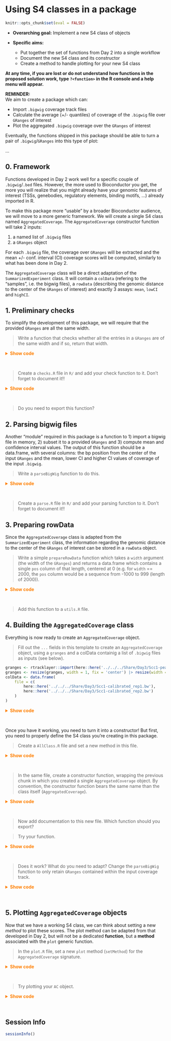 # Using S4 classes in a package

```r
knitr::opts_chunk$set(eval = FALSE)
```

- **Overarching goal:** Implement a new S4 class of objects
- **Specific aims:**

    - Put together the set of functions from Day 2 into a single workflow
    - Document the new S4 class and its constructor
    - Create a method to handle plotting for your new S4 class

**At any time, if you are lost or do not understand how functions in the**
**proposed solution work, type `?<function>` in the R console **
**and a help menu will appear.**

**REMINDER:**  
We aim to create a package which can: 

- Import `.bigwig` coverage track files
- Calculate the average (+/- quantiles) of coverage of the `.bigwig` file over `GRanges` of interest
- Plot the aggregated `.bigwig` coverage over the `GRanges` of interest 

Eventually, the functions shipped in this package should be able to turn a pair of `.bigwig`/`GRanges` into this type of plot:

...

## 0. Framework

Functions developed in Day 2 work well for a specific couple of `.bigwig`/`.bed` files. 
However, the more used to Bioconductor you get, the more you will realize that 
you might already have your genomic features of interest (TSSs, genebodies, 
regulatory elements, binding motifs, ...) already imported in R.  

To make this package more "usable" by a broader Bioconductor audience, we will 
move to a more generic framework. We will create a single S4 class named `AggregatedCoverage`. 
The `AggregatedCoverage` constructor function will take 2 inputs:  

1. a named list of `.bigwig` files
2. a `GRanges` object

For each `.bigwig` file, the coverage over `GRanges` will be extracted and the 
mean +/- conf. interval (CI) coverage scores will be computed, similarly to what 
has been done in Day 2.

The `AggregatedCoverage` class will be a direct adaptation of the `SummarizedExperiment` class. 
It will contain a `colData` (refering to the "samples", i.e. the bigwig files), 
a `rowData` (describing the genomic distance to the center of the `GRanges` of interest) and 
exactly 3 assays: `mean`, `lowCI` and `highCI`.

## 1. Preliminary checks 

To simplify the development of this package, we will require that the provided `GRanges` are all the same width. 

> Write a function that checks whether all the entries in a `GRanges` are of the same width and if so, return that width.

<details><summary style="color: #ff7f00; font-weight: bold">Show code</summary><p>
```r
check_widths <- function(granges) {
    if (length(unique(GenomicRanges::width(granges))) != 1) {
        stop("The provided GRanges should all have the same width.")
    }
    else {
        return(GenomicRanges::width(granges[1]))
    }
}
```
</p></details><br>

> Create a `checks.R` file in `R/` and add your check function to it. Don't forget to document it!!

<details><summary style="color: #ff7f00; font-weight: bold">Show code</summary><p>
```r
usethis::use_r('checks')
```
</p></details><br>

> Do you need to export this function? 

## 2. Parsing bigwig files

Another "module" required in this package is a function to 1) import a bigwig 
file in memory, 2) subset it to a provided `GRanges` and 3) compute mean and 
confidence interval values. The output of this function should be a data.frame, 
with several columns: the bp position from the center of the input `GRanges` 
and the mean, lower CI and higher CI values of coverage of the input `.bigwig`. 

> Write a `parseBigWig` function to do this.

<details><summary style="color: #ff7f00; font-weight: bold">Show code</summary><p>
```r
parseBigWig <- function(file, granges) {
    rtracklayer::import(file, as = "Rle")[granges] |>
        as.matrix() |>
        t() |>
        as.data.frame() |>
        dplyr::mutate(pos = seq(-unique(width(sub_granges))/2, unique(width(sub_granges))/2-1, by = 1)) |>
        tidyr::pivot_longer(-pos, names_to = 'idx', values_to = 'cov') |>
        dplyr::group_by(pos) |>
        dplyr::summarize(
            score = mean(cov, na.rm = TRUE),
            median = median(cov, na.rm = TRUE),
            sd = sd(cov, na.rm = TRUE),
            count = dplyr::n()
        ) |>
        dplyr::mutate(
            se = sd/sqrt(count),
            ci_low = score - qt(1 - (0.05 / 2), count - 1) * se,
            ci_high = score + qt(1 - (0.05 / 2), count - 1) * se
        )
}
```
</p></details><br>

> Create a `parse.R` file in `R/` and add your parsing function to it. Don't forget to document it!!

## 3. Preparing rowData

Since the `AggregatedCoverage` class is adapted from the `SummarizedExperiment` class, 
the information regarding the genomic distance to the center of the `GRanges` of interest can be stored in a `rowData` object. 

> Write a simple `prepareRowData` function which takes a `width` argument (the width of the `GRanges`) and returns a data.frame which contains a single `pos` column of that length, centered at 0 (e.g. for `width` == 2000, the `pos` column would be a sequence from -1000 to 999 (length of 2000)). 

<details><summary style="color: #ff7f00; font-weight: bold">Show code</summary><p>
```r
prepareRowData <- function(width) {
    data.frame(
        pos = seq(-width_gr/2, width_gr/2-1, by = 1)
    )
}
```
</p></details><br>

> Add this function to a `utils.R` file.

## 4. Building the `AggregatedCoverage` class 

Everything is now ready to create an `AggregatedCoverage` object. 

> Fill out the `...` fields in this template to create an `AggregatedCoverage` object, using a `granges` and a colData containig a list of `.bigwig` files as inputs (see below).

```r
granges <- rtracklayer::import(here::here('../../../Share/Day3/Scc1-peaks.narrowPeak'))
granges <- resize(granges, width = 1, fix = 'center') |> resize(width = 5000, fix = 'center')
colData <- data.frame(
    file = c(
        here::here('../../../Share/Day3/Scc1-calibrated_rep1.bw'),
        here::here('../../../Share/Day3/Scc1-calibrated_rep2.bw')
    )
)
```

<details><summary style="color: #ff7f00; font-weight: bold">Show code</summary><p>
```r
# 1. Check width of input GRanges
width_gr <- check_widths(...)

# 2. For each bigwig: import it and compute stats over granges
l_cvgs <- lapply(seq_len(nrow(colData)), function(K){
    message("Parsing sample ", K, "/", nrow(colData))
    file <- colData[K, '...']
    parseBigWig(file, ...)
})

# 2. Prepare rowData
rowData <- prepareRowData(...)

# 3. Create an `AggregatedCoverage` object
AC <- methods::new(
    "...",
    SummarizedExperiment::SummarizedExperiment(
        rowData = ...,
        colData = ...,
        assays = list(
            'mean' = do.call(cbind, lapply(... = , '[[', '...')),
            'lowCI' = do.call(cbind, lapply(..., '[[', '...')),
            'highCI' = do.call(cbind, lapply(..., '[[', '...'))
        )
    )
)
```
</p></details><br>

Once you have it working, you need to turn it into a constructor! But first, you need to properly define the S4 class you're creating in this package. 

> Create a `AllClass.R` file and set a new method in this file. 

<details><summary style="color: #ff7f00; font-weight: bold">Show code</summary><p>
```r
methods::setClass("AggregatedCoverage", contains = c("SummarizedExperiment"))
```
</p></details><br>

> In the same file, create a constructor function, wrapping the previous chunk in which you created a single `AggregatedCoverage` object. 
By convention, the constructor function bears the same name than the class itself (`AggregatedCoverage`).

<details><summary style="color: #ff7f00; font-weight: bold">Show code</summary><p>
```r
AggregatedCoverage <- function(granges, colData) {

    # Check width of input GRanges
    width_gr <- check_widths(granges)

    # Import each bigwig and compute stats
    l_cvgs <- lapply(seq_len(nrow(colData)), function(K){
        message("Parsing sample ", K, "/", nrow(colData))
        file <- colData[K, 'file']
        parseBigWig(file, rowRanges)
    })

    # Prepare rowData
    rowData <- prepareRowData(width_gr)

    # Create an `AggregatedCoverage` object
    AC <- methods::new(
        "AggregatedCoverage",
        SummarizedExperiment::SummarizedExperiment(
            rowData = rowData,
            colData = colData,
            assays = list(
                'mean' = do.call(cbind, lapply(l_cvgs, '[[', 'score')),
                'lowCI' = do.call(cbind, lapply(l_cvgs, '[[', 'ci_low')),
                'highCI' = do.call(cbind, lapply(l_cvgs, '[[', 'ci_high'))
            )
        )
    )
    return(AC)
}
```
</p></details><br>

> Now add documentation to this new file. Which function should you export? 

> Try your function. 

<details><summary style="color: #ff7f00; font-weight: bold">Show code</summary><p>
```r
granges <- rtracklayer::import(here::here('../../../Share/Day3/Scc1-peaks.narrowPeak'))
granges <- resize(granges, width = 1, fix = 'center') |> resize(width = 5000, fix = 'center')
colData <- data.frame(
    file = c(
        here::here('../../../Share/Day3/Scc1-calibrated_rep1.bw'),
        here::here('../../../Share/Day3/Scc1-calibrated_rep2.bw')
    )
)
AC <- AggregatedCoverage(granges, colData)
```
</p></details><br>

> Does it work? What do you need to adapt? Change the `parseBigWig` function to only retain `GRanges` contained within the input coverage track.

<details><summary style="color: #ff7f00; font-weight: bold">Show code</summary><p>
```r
parseBigWig <- function(file, granges) {
    cov <- rtracklayer::import(file, as = "Rle")
    l <- filterGRanges(list(coverage = cov, features = granges))
    sub_granges <- l[['features']]
    cov[sub_granges] |>
        as.matrix() |>
        t() |>
        ...
```
</p></details><br>

## 5. Plotting `AggregatedCoverage` objects

Now that we have a working S4 class, we can think about setting a new _method_ to plot these scores. 
The plot method can be adapted from that developed in Day 2, but will not be a dedicated **function**, but a **method** associated with the `plot` generic function. 

> In the `plot.R` file, set a new `plot` method (`setMethod`) for the `AggregatedCoverage` signature. 

<details><summary style="color: #ff7f00; font-weight: bold">Show code</summary><p>
```r
setMethod("plot", "AggregatedCoverage", function(x) {
    df <- lapply(seq_len(ncol(x)), function(K) {
        data.frame(
            file = colData(x)$file[K],
            K = K,
            pos = rowData(x)$pos,
            mean = assay(x, 'mean')[, K],
            lowCI = assay(x, 'lowCI')[, K],
            highCI = assay(x, 'highCI')[, K]
        )
    }) |> dplyr::bind_rows()
    ggplot(df, mapping = aes(
        x = pos, y = mean, ymin = lowCI, ymax = highCI,
        col = basename(file), fill = basename(file)
    )) +
        geom_line() +
        geom_ribbon(col = NA, alpha = 0.2)
})
```
</p></details><br>

> Try plotting your `AC` object. 

<details><summary style="color: #ff7f00; font-weight: bold">Show code</summary><p>
```r
plot(AC)
```
</p></details><br>

## Session Info

```r
sessionInfo()
```


